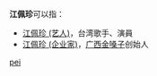 '''江佩珍'''可以指：
* [[江佩珍_(艺人)|江佩珍 (艺人)]]，台湾歌手、演員
* [[江佩珍_(企业家)|江佩珍 (企业家)]]，[[广西金嗓子|广西金嗓子]]创始人

{{disambig}}

[[Category:三字江姓人名消歧义|pei]]